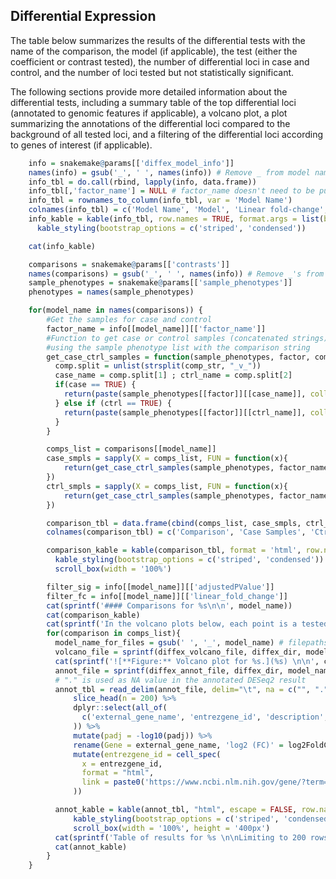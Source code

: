 ## Differential Expression

The table below summarizes the results of the differential tests with the name of the comparison, the model (if applicable), the test (either the coefficient or contrast tested), the number of differential loci in case and control, and the number of loci tested but not statistically significant.

The following sections provide more detailed information about the differential tests, including a summary table of the top differential loci (annotated to genomic features if applicable), a volcano plot, a plot summarizing the annotations of the differential loci compared to the background of all tested loci, and a filtering of the differential loci according to genes of interest (if applicable).

```r
    info = snakemake@params[['diffex_model_info']]
    names(info) = gsub('_', ' ', names(info)) # Remove _ from model names
    info_tbl = do.call(rbind, lapply(info, data.frame))
    info_tbl[,'factor_name'] = NULL # factor_name doesn't need to be put in report, used internally by Rscripts
    info_tbl = rownames_to_column(info_tbl, var = 'Model Name')
    colnames(info_tbl) = c('Model Name', 'Model', 'Linear fold-change', 'FDR')
    info_kable = kable(info_tbl, row.names = TRUE, format.args = list(big.mark = ',', scientific = FALSE)) %>%
      kable_styling(bootstrap_options = c('striped', 'condensed'))
```

```r
    cat(info_kable)
```

```r
    comparisons = snakemake@params[['contrasts']]
    names(comparisons) = gsub('_', ' ', names(info)) # Remove _'s from model names - consistent with info list above
    sample_phenotypes = snakemake@params[['sample_phenotypes']]
    phenotypes = names(sample_phenotypes)

    for(model_name in names(comparisons)) {
        #Get the samples for case and control
        factor_name = info[[model_name]][['factor_name']]
        #Function to get case or control samples (concatenated strings)
        #using the sample phenotype list with the comparison string
        get_case_ctrl_samples = function(sample_phenotypes, factor, comp_str, case = FALSE, ctrl = FALSE){
          comp.split = unlist(strsplit(comp_str, "_v_"))
          case_name = comp.split[1] ; ctrl_name = comp.split[2]
          if(case == TRUE) {
            return(paste(sample_phenotypes[[factor]][[case_name]], collapse='<br>'))
          } else if (ctrl == TRUE) {
            return(paste(sample_phenotypes[[factor]][[ctrl_name]], collapse='<br>'))
          }
        }

        comps_list = comparisons[[model_name]]
        case_smpls = sapply(X = comps_list, FUN = function(x){
            return(get_case_ctrl_samples(sample_phenotypes, factor_name, x, case = TRUE))
        })
        ctrl_smpls = sapply(X = comps_list, FUN = function(x){
            return(get_case_ctrl_samples(sample_phenotypes, factor_name, x, ctrl = TRUE))
        })

        comparison_tbl = data.frame(cbind(comps_list, case_smpls, ctrl_smpls))
        colnames(comparison_tbl) = c('Comparison', 'Case Samples', 'Ctrl Samples')

        comparison_kable = kable(comparison_tbl, format = 'html', row.names = FALSE, escape = FALSE, format.args = list(big.mark = ',', scientific = FALSE)) %>%
          kable_styling(bootstrap_options = c('striped', 'condensed')) %>%
          scroll_box(width = '100%')

        filter_sig = info[[model_name]][['adjustedPValue']]
        filter_fc = info[[model_name]][['linear_fold_change']]
        cat(sprintf('#### Comparisons for %s\n\n', model_name))
        cat(comparison_kable)
        cat(sprintf('In the volcano plots below, each point is a tested locus. A gene is considered to be differentially expressed if FDR < %s and | linear fold-change | > %s. Points are colored according to the direction of differential expression with the total number of loci indicated in the legend. The vertical lines correspond to the fold-change cutoff. \n\n', filter_sig, filter_fc))
        for(comparison in comps_list){
          model_name_for_files = gsub(' ', '_', model_name) # filepaths have underscores instead of spaces
          volcano_file = sprintf(diffex_volcano_file, diffex_dir, model_name_for_files, comparison)
          cat(sprintf('![**Figure:** Volcano plot for %s.](%s) \n\n', comparison, volcano_file))
          annot_file = sprintf(diffex_annot_file, diffex_dir, model_name_for_files, comparison)
          # "." is used as NA value in the annotated DESeq2 result
          annot_tbl = read_delim(annot_file, delim="\t", na = c("", ".")) %>%
              slice_head(n = 200) %>%
              dplyr::select(all_of(
                c('external_gene_name', 'entrezgene_id', 'description', 'log2FoldChange', 'padj')
              )) %>%
              mutate(padj = -log10(padj)) %>%
              rename(Gene = external_gene_name, 'log2 (FC)' = log2FoldChange, '-log10 (q-val)' = padj) %>%
              mutate(entrezgene_id = cell_spec(
                x = entrezgene_id,
                format = "html",
                link = paste0('https://www.ncbi.nlm.nih.gov/gene/?term=', entrezgene_id)
              ))

          annot_kable = kable(annot_tbl, "html", escape = FALSE, row.names = FALSE, format.args = list(big.mark = ',', scientific = FALSE)) %>%
              kable_styling(bootstrap_options = c('striped', 'condensed')) %>%
              scroll_box(width = '100%', height = '400px')
          cat(sprintf('Table of results for %s \n\nLimiting to 200 rows max. in html report.', comparison))
          cat(annot_kable)
        }
    }
```